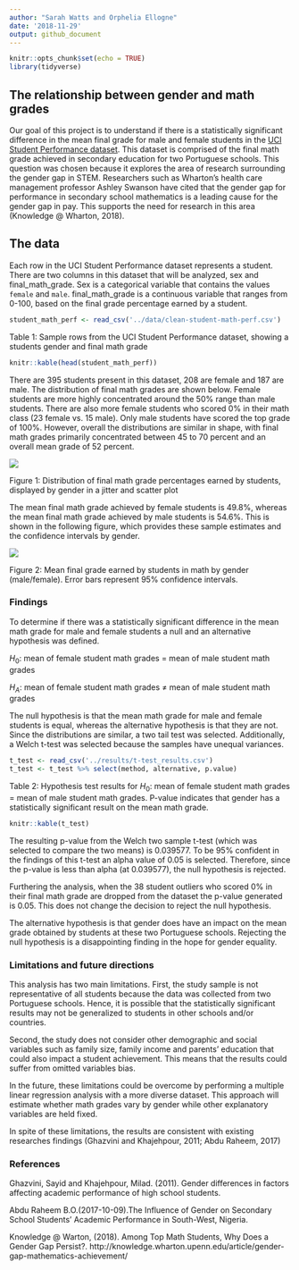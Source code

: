 ```yaml
---
author: "Sarah Watts and Orphelia Ellogne"
date: '2018-11-29'
output: github_document
---
```


```r
knitr::opts_chunk$set(echo = TRUE)
library(tidyverse)
```

## The relationship between gender and math grades

Our goal of this project is to understand if there is a statistically significant difference in the mean final grade for male and female students in the [UCI Student Performance dataset](https://archive.ics.uci.edu/ml/datasets/Student+Performance). This dataset is comprised of the final math grade achieved in secondary education for two Portuguese schools. This question was chosen because it explores the area of research surrounding the gender gap in STEM. Researchers such as Wharton's health care management professor Ashley Swanson have cited that the gender gap for performance in secondary school mathematics is a leading cause for the gender gap in pay. This supports the need for research in this area (Knowledge @ Wharton, 2018).

## The data

Each row in the UCI Student Performance dataset represents a student. There are two columns in this dataset that will be analyzed, sex and final_math_grade. Sex is a categorical variable that contains the values `female` and `male`. final_math_grade is a continuous variable that ranges from 0-100, based on the final grade percentage earned by a student.

```r
student_math_perf <- read_csv('../data/clean-student-math-perf.csv')
```

Table 1: Sample rows from the UCI Student Performance dataset, showing a students gender and final math grade
```r
knitr::kable(head(student_math_perf))
```

There are 395 students present in this dataset, 208 are female and 187 are male. The distribution of final math grades are shown below. Female students are more highly concentrated around the 50% range than male students. There are also more female students who scored 0% in their math class (23 female vs. 15 male). Only male students have scored the top grade of 100%. However, overall the distributions are similar in shape, with final math grades primarily concentrated between 45 to 70 percent and an overall mean grade of 52 percent.

![](../results/violin-student-math-perf.png)

Figure 1: Distribution of final math grade percentages earned by students, displayed by gender in a jitter and scatter plot

The mean final math grade achieved by female students is 49.8%, whereas the mean final math grade achieved by male students is 54.6%. This is shown in the following figure, which provides these sample estimates and the confidence intervals by gender.

![](../results/mean_CI_plot.png)

Figure 2: Mean final grade earned by students in math by gender (male/female). Error bars represent 95% confidence intervals.

### Findings

To determine if there was a statistically significant difference in the mean math grade for male and female students a null and an alternative hypothesis was defined.

$H_0:$ mean of female student math grades = mean of male student math grades

$H_A:$ mean of female student math grades $\neq$ mean of male student math grades

The null hypothesis is that the mean math grade for male and female students is equal, whereas the alternative hypothesis is that they are not. Since the distributions are similar, a two tail test was selected. Additionally, a Welch t-test was selected because the samples have unequal variances.

```r
t_test <- read_csv('../results/t-test_results.csv')
t_test <- t_test %>% select(method, alternative, p.value)
```

Table 2: Hypothesis test results for $H_0:$ mean of female student math grades = mean of male student math grades. P-value indicates that gender has a statistically significant result on the mean math grade.
```r
knitr::kable(t_test)
```

The resulting p-value from the Welch two sample t-test (which was selected to compare the two means) is 0.039577. To be 95% confident in the findings of this t-test an alpha value of 0.05 is selected. Therefore, since the p-value is less than alpha (at 0.039577), the null hypothesis is rejected. 

Furthering the analysis, when the 38 student outliers who scored 0% in their final math grade are dropped from the dataset the p-value generated is 0.05. This does not change the decision to reject the null hypothesis.

The alternative hypothesis is that gender does have an impact on the mean grade obtained by students at these two Portuguese schools. Rejecting the null hypothesis is a disappointing finding in the hope for gender equality.

### Limitations and future directions 

This analysis has two main limitations. First, the study sample is not representative of all students because the data was collected from two Portuguese schools. Hence, it is possible that the statistically significant results may not be generalized to students in other schools and/or countries.

Second, the study does not consider other demographic and social variables such as family size, family income and parents' education that could also impact a student achievement. This means that the results could suffer from omitted variables bias. 

In the future, these limitations could be overcome by performing a multiple linear regression analysis with a more diverse dataset. This approach will estimate whether math grades vary by gender while other explanatory variables are held fixed.

In spite of these limitations, the results are consistent with existing researches findings (Ghazvini and Khajehpour, 2011; Abdu Raheem, 2017)

### References

Ghazvini, Sayid and Khajehpour, Milad. (2011). Gender differences in factors affecting academic performance of
high school students.

Abdu Raheem B.O.(2017-10-09).The Influence of Gender on Secondary School Students' Academic Performance in South-West, Nigeria.

Knowledge @ Warton, (2018). Among Top Math Students, Why Does a Gender Gap Persist?. http://knowledge.wharton.upenn.edu/article/gender-gap-mathematics-achievement/
